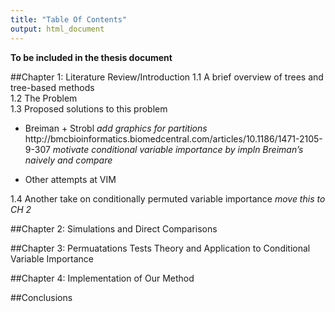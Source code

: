 ```yaml
---
title: "Table Of Contents"
output: html_document
---
```


**To be included in the thesis document**

##Chapter 1: Literature Review/Introduction
  1.1 A brief overview of trees and tree-based methods    
  1.2 The Problem   
  1.3 Proposed solutions to this problem
  
 - Breiman + Strobl   *add graphics for partitions* 
  http://bmcbioinformatics.biomedcentral.com/articles/10.1186/1471-2105-9-307
  *motivate conditional variable importance by impln Breiman's naively and compare*
  
 - Other attempts at VIM   
 
  1.4 Another take on conditionally permuted variable importance *move this to CH 2*  

##Chapter 2: Simulations and Direct Comparisons 

##Chapter 3: Permuatations Tests Theory and Application to Conditional Variable Importance

##Chapter 4: Implementation of Our Method



##Conclusions 
